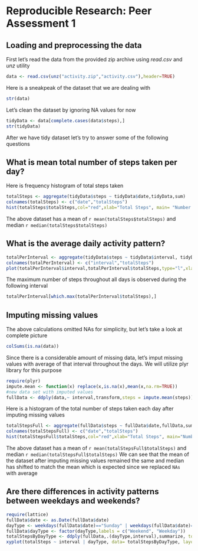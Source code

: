 # Reproducible Research: Peer Assessment 1


## Loading and preprocessing the data
First let's read the data from the provided zip archive using _read.csv_ and _unz_ utility
```r
data <- read.csv(unz("activity.zip","activity.csv"),header=TRUE)
```
Here is a sneakpeak of the dataset that we are dealing with
```r
str(data)
```

Let's clean the dataset by ignoring NA values for now
```r
tidyData <- data[complete.cases(data$steps),]
str(tidyData)
```
After we have tidy dataset let's try to answer some of the following questions

## What is mean total number of steps taken per day?

Here is frequency histogram of total steps taken 
```r
totalSteps <- aggregate(tidyData$steps ~ tidyData$date,tidyData,sum)
colnames(totalSteps) <- c("date","totalSteps")
hist(totalSteps$totalSteps,col="red",xlab="Total Steps", main= "Number of Steps")
```
The above dataset has a mean of `r mean(totalSteps$totalSteps)` and median `r median(totalSteps$totalSteps)`

## What is the average daily activity pattern?

```r
totalPerInterval <- aggregate(tidyData$steps ~ tidyData$interval, tidyData, sum)
colnames(totalPerInterval) <- c("interval","totalSteps")
plot(totalPerInterval$interval,totalPerInterval$totalSteps,type="l",xlab="Interval", ylab="Total Steps")
```

The maximum number of steps throughout all days is observed during the following interval
```r
totalPerInterval[which.max(totalPerInterval$totalSteps),]
```


## Imputing missing values
The above calculations omitted NAs for simplicity, but let's take a look at complete picture
```r
colSums(is.na(data))
```

Since there is a considerable amount of missing data, let's imput missing values with average of that interval throughout the days. We will utilize plyr library for this purpose
```r
require(plyr)
impute.mean <- function(x) replace(x,is.na(x),mean(x,na.rm=TRUE))
#new data set with imputed values
fullData <- ddply(data,~ interval,transform,steps = impute.mean(steps))
```

Here is a histogram of the total number of steps taken each day after imputing missing values
```r
totalStepsFull <- aggregate(fullData$steps ~ fullData$date,fullData,sum)
colnames(totalStepsFull) <- c("date","totalSteps")
hist(totalStepsFull$totalSteps,col="red",xlab="Total Steps", main="Number of Steps")
```

The above dataset has a mean of `r mean(totalStepsFull$totalSteps)` and median `r median(totalStepsFull$totalSteps)`
We can see that the mean of the dataset after imputing missing values remained the same and median has shifted to match the mean which is expected since we replaced `NAs` with average 

## Are there differences in activity patterns between weekdays and weekends?

```r
require(lattice)
fullData$date <- as.Date(fullData$date)
dayType <- weekdays(fullData$date)=="Sunday" | weekdays(fullData$date)=="Saturday"
fullData$dayType <- factor(dayType,labels = c("Weekend", "Weekday"))
totalStepsByDayType <- ddply(fullData,.(dayType,interval),summarize, totalSteps=sum(steps))
xyplot(totalSteps ~ interval | dayType, data= totalStepsByDayType, layout = c(1,2), type="l")
```

